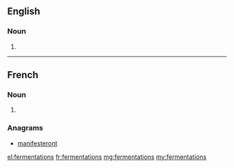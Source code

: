 ==English==

===Noun===
{{head|en|plural}}

# {{plural of|fermentation|lang=en}}

----

==French==

===Noun===
{{head|fr|plural}}

# {{plural of|fermentation|lang=fr}}

===Anagrams===
* [[manifesteront#French|manifesteront]]

[[el:fermentations]]
[[fr:fermentations]]
[[mg:fermentations]]
[[my:fermentations]]